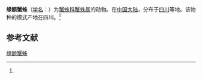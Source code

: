{{Speciesbox
| name = 缘额蟹蛛
| status = 
| status_system = 
| image = 
| genus = Thomisus
| species = marginifrons
| authority = (Schenkel, 1963)<ref name='id14588'>{{cite web| url =http://www.bioinfo.cn/db05/BjdwSpecies.php?action=view&id=14588| title =缘额蟹蛛| work =《中国动物物种编目数据库》| publisher =中国科学院微生物研究所| author =中国科学院动物研究所| accessdate =2009-04-28| deadurl =yes| archiveurl =https://web.archive.org/web/20160305014125/http://www.bioinfo.cn/db05/BjdwSpecies.php?action=view&id=14588| archivedate =2016-03-05}}</ref>
}}

'''缘额蟹蛛'''（[[学名|学名]]：{{lang|la|''Thomisus marginifrons''}}）为[[蟹蛛科|蟹蛛科]][[蟹蛛属|蟹蛛属]]的动物。在[[中国大陆|中国大陆]]，分布于[[四川|四川]]等地。该物种的模式产地在四川。<ref name='id14588'/>

== 参考文献 ==
{{reflist}}

{{Wikispecies|Thomisus marginifrons}}
{{Taxonbar|from=Q2413130}}

[[Category:蟹蛛属|缘额蟹蛛]]


{{蜘蛛小作品}}